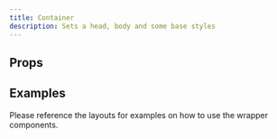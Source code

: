 ```yaml
---
title: Container
description: Sets a head, body and some base styles
---
```



## Props

<Props />

## Examples

Please reference the layouts for examples on how to use the wrapper components.
